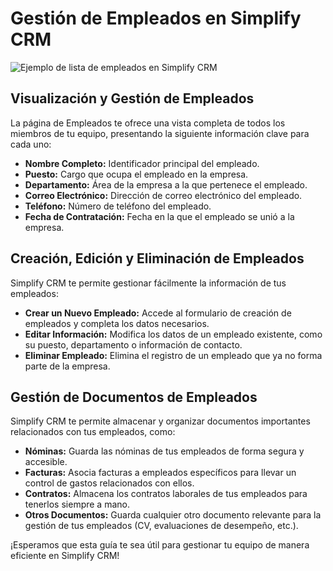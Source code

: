
# Gestión de Empleados en Simplify CRM

<Image src="/imagen-empleados-simplify-crm.png" alt="Ejemplo de lista de empleados en Simplify CRM" width={800} height={450} />

## Visualización y Gestión de Empleados

La página de Empleados te ofrece una vista completa de todos los miembros de tu equipo, presentando la siguiente información clave para cada uno:

*   **Nombre Completo:** Identificador principal del empleado.
*   **Puesto:** Cargo que ocupa el empleado en la empresa.
*   **Departamento:** Área de la empresa a la que pertenece el empleado.
*   **Correo Electrónico:** Dirección de correo electrónico del empleado.
*   **Teléfono:** Número de teléfono del empleado.
*   **Fecha de Contratación:** Fecha en la que el empleado se unió a la empresa.

## Creación, Edición y Eliminación de Empleados

Simplify CRM te permite gestionar fácilmente la información de tus empleados:

*   **Crear un Nuevo Empleado:** Accede al formulario de creación de empleados y completa los datos necesarios.
*   **Editar Información:** Modifica los datos de un empleado existente, como su puesto, departamento o información de contacto.
*   **Eliminar Empleado:** Elimina el registro de un empleado que ya no forma parte de la empresa.

## Gestión de Documentos de Empleados

Simplify CRM te permite almacenar y organizar documentos importantes relacionados con tus empleados, como:

*   **Nóminas:** Guarda las nóminas de tus empleados de forma segura y accesible.
*   **Facturas:** Asocia facturas a empleados específicos para llevar un control de gastos relacionados con ellos.
*   **Contratos:** Almacena los contratos laborales de tus empleados para tenerlos siempre a mano.
*   **Otros Documentos:** Guarda cualquier otro documento relevante para la gestión de tus empleados (CV, evaluaciones de desempeño, etc.).

¡Esperamos que esta guía te sea útil para gestionar tu equipo de manera eficiente en Simplify CRM!
